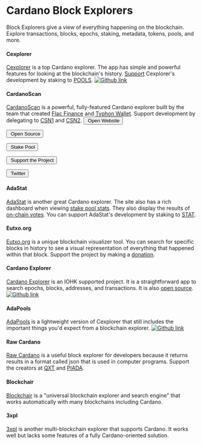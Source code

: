 
# Cardano Block Explorers

Block Explorers give a view of everything happening on the blockchain. Explore transactions, blocks, epochs, staking, metadata, tokens, pools, and more.

#### Cexplorer
[Cexplorer](https://cexplorer.io/) is a top Cardano explorer. The app has simple and powerful features for looking at the blockchain's history. [Support](https://cexplorer.io/donate) Cexplorer's development by staking to [POOLS](https://cexplorer.io/pool/pool1cduc7ut6grhqyavrmm3gzcdf4qfdsjk7vdwcxy9c0r5fyaxh2sqhttps://).
  [![Github link](https://img.shields.io/badge/GitHub-100000?style=for-the-badge&logo=github&logoColor=white)](https://github.com/cexplorer/cexplorer.io)

#### CardanoScan
[CardanoScan](https://cardanoscan.io/) is a powerful, fully-featured Cardano explorer built by the team that created [Flac Finance](https://twitter.com/FlacFinance) and [Typhon Wallet](https://twitter.com/TyphonWallet). Support development by delegating to [CSN1](https://cexplorer.io/pool/pool10hex9l4wjgqarvhr94xgyh9frv5lhtajhrj4dah0kl65jtws30khttps://) and [CSN2](https://cexplorer.io/pool/pool1mfgqn8n658vjdcvg3xgtr3qyet64fht0dzsukqeznxw36z8g2k6https://).
<button class="text-cyan-500 border border-cyan-500 hover:bg-cyan-500 hover:text-white active:bg-cyan-600 
fill-cyan-500 hover:fill-white
font-bold uppercase text-xs px-1 py-0 rounded-full outline-none focus:outline-none mr-1 mb-1 mt-1 ease-linear transition-all duration-150" type="button"
      >
  <OpenSource className="tag-icon tag-icon-open-source"/>&nbsp;Open Website
</button>

<button class="text-cyan-500 border border-cyan-500 hover:bg-cyan-500 hover:text-white active:bg-cyan-600 
fill-cyan-500 hover:fill-white
font-bold uppercase text-xs px-1 py-0 rounded-full outline-none focus:outline-none mr-1 mb-1 mt-1 ease-linear transition-all duration-150" type="button"
      >
  <OpenSource className="tag-icon tag-icon-open-source"/>&nbsp;Open Source
</button>

<button class="text-cyan-500 border border-cyan-500 hover:bg-cyan-500 hover:text-white active:bg-cyan-600 
fill-cyan-500 hover:fill-white
font-bold uppercase text-xs px-1 py-0 rounded-full outline-none focus:outline-none mr-1 mb-1 mt-1 ease-linear transition-all duration-150" type="button"
      >
  <OpenSource className="tag-icon tag-icon-open-source"/>&nbsp;Stake Pool
</button>

<button class="text-cyan-500 border border-cyan-500 hover:bg-cyan-500 hover:text-white active:bg-cyan-600 
fill-cyan-500 hover:fill-white
font-bold uppercase text-xs px-1 py-0 rounded-full outline-none focus:outline-none mr-1 mb-1 mt-1 ease-linear transition-all duration-150" type="button"
      >
  <OpenSource className="tag-icon tag-icon-open-source"/>&nbsp;Support the Project
</button>

<button class="text-cyan-500 border border-cyan-500 hover:bg-cyan-500 hover:text-white active:bg-cyan-600 
fill-cyan-500 hover:fill-white
font-bold uppercase text-xs px-1 py-0 rounded-full outline-none focus:outline-none mr-1 mb-1 mt-1 ease-linear transition-all duration-150" type="button"
      >
  <OpenSource className="tag-icon tag-icon-open-source"/>&nbsp;Twitter
</button>



#### AdaStat
[AdaStat](https://adastat.net/) is another great Cardano explorer. The site also has a rich dashboard when viewing [stake pool stats](https://adastat.net/pools). They also display the results of [on-chain votes](https://adastat.net/polls). You can support AdaStat's development by staking to [STAT](https://adastat.net/pools/77b0a93c26ac65be36e9a9f220f9a43cbc57d705fc5d8f1de5fdeea1).

#### Eutxo.org
[Eutxo.org](https://eutxo.org/) is a unique blockchain visualizer tool. You can search for specific blocks in history to see a visual representation of everything that happened within that block. Support the project by making a [donation](https://eutxo.org/contact).

#### Cardano Explorer
[Cardano Explorer](https://explorer.cardano.org/) is an IOHK supported project. It is a straightforward app to search epochs, blocks, addresses, and transactions. It is also [open source](https://github.com/input-output-hk/cardano-explorer-app).
[![Github link](https://img.shields.io/badge/GitHub-100000?style=for-the-badge&logo=github&logoColor=white)](https://github.com/input-output-hk/cardano-explorer-app)

#### AdaPools
[AdaPools](https://adapools.org/) is a lightweight version of Cexplorer that still includes the important things you'd expect from a blockchain explorer.
[![Github link](https://img.shields.io/badge/GitHub-100000?style=for-the-badge&logo=github&logoColor=white)](https://github.com/cardanians/adapools.org)

#### Raw Cardano
[Raw Cardano](https://rawcardano.app/) is a useful block explorer for developers because it returns results in a format called json that is used in computer programs.
 Support the creators at [QXT](https://twitter.com/quixotepool) and [PIADA](https://twitter.com/Piada_stakePool).

#### Blockchair
[Blockchair](https://blockchair.com/cardano) is a "universal blockchain explorer and search engine" that works automatically with many blockchains including Cardano.

#### 3xpl
[3xpl](https://3xpl.com/cardano) is another multi-blockchain explorer that supports Cardano. It works well but lacks some features of a fully Cardano-oriented solution.
